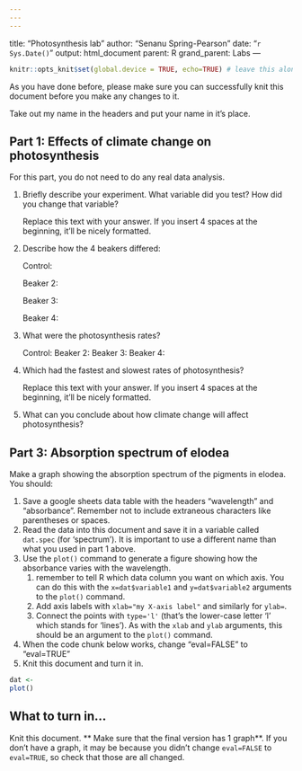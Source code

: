 ```yaml
---
---
---
```

title: "Photosynthesis lab"
author: "Senanu Spring-Pearson"
date: "`r Sys.Date()`"
output: html_document
parent: R
grand_parent: Labs
---

```r
knitr::opts_knit$set(global.device = TRUE, echo=TRUE) # leave this alone
```

As you have done before, please make sure you can successfully knit this document before you make any changes to it.

Take out my name in the headers and put your name in it's place.

## Part 1: Effects of climate change on photosynthesis

For this part, you do not need to do any real data analysis.

1. Briefly describe your experiment. What variable did you test? How did you change that variable?

    Replace this text with your answer. If you insert 4 spaces at the beginning, it'll be nicely formatted.

2. Describe how the 4 beakers differed:

    Control:

    Beaker 2:

    Beaker 3:
    
    Beaker 4:

3. What were the photosynthesis rates?

    Control:
    Beaker 2:
    Beaker 3:
    Beaker 4:

4. Which had the fastest and slowest rates of photosynthesis?

    Replace this text with your answer. If you insert 4 spaces at the beginning, it'll be nicely formatted.

5. What can you conclude about how climate change will affect photosynthesis?

## Part 3: Absorption spectrum of elodea

Make a graph showing the absorption spectrum of the pigments in elodea. You should:

1. Save a google sheets data table with the headers "wavelength" and "absorbance". Remember not to include extraneous characters like parentheses or spaces.
2. Read the data into this document and save it in a variable called `dat.spec` (for 'spectrum'). It is important to use a different name than what you used in part 1 above.
3. Use the `plot()` command to generate a figure showing how the absorbance varies with the wavelength.
    1. remember to tell R which data column you want on which axis. You can do this with the `x=dat$variable1` and `y=dat$variable2` arguments to the `plot()` command.
    2. Add axis labels with `xlab="my X-axis label"` and similarly for `ylab=`.
    3. Connect the points with `type='l'` (that's the lower-case letter 'l' which stands for 'lines'). As with the `xlab` and `ylab` arguments, this should be an argument to the `plot()` command.
4. When the code chunk below works, change "eval=FALSE" to "eval=TRUE"
5. Knit this document and turn it in.

```r
dat <-
plot()
```

## What to turn in...

Knit this document. ** Make sure that the final version has 1 graph**. If you don't have a graph, it may be because you didn't change `eval=FALSE` to `eval=TRUE`, so check that those are all changed.
